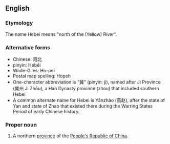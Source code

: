 ==English==

===Etymology===
The name Hebei means "north of the (Yellow) River".

===Alternative forms===
*Chinese: 河北
*pinyin: Hébĕi
*Wade-Giles: Ho-pei
*Postal map spelling: Hopeh
*One-character abbreviation is "冀" (pinyin: jì), named after Ji Province (冀州 Jì Zhōu), a Han Dynasty province (zhou) that included southern Hebei
*A common alternate name for Hebei is Yānzhào (燕赵), after the state of Yan and state of Zhao that existed there during the Warring States Period of early Chinese history.


===Proper noun===
{{en-proper-noun}}
{{wikipedia}}

# A northern [[province]] of the [[People's Republic of China]].